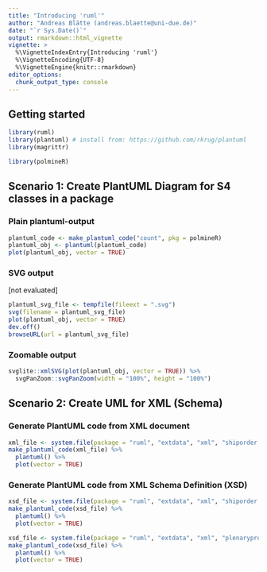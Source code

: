 ```yaml
---
title: "Introducing 'ruml'"
author: "Andreas Blätte (andreas.blaette@uni-due.de)"
date: "`r Sys.Date()`"
output: rmarkdown::html_vignette
vignette: >
  %\VignetteIndexEntry{Introducing 'ruml'}
  %\VignetteEncoding{UTF-8}
  %\VignetteEngine{knitr::rmarkdown}
editor_options: 
  chunk_output_type: console
---
```


## Getting started

```r
library(ruml)
library(plantuml) # install from: https://github.com/rkrug/plantuml
library(magrittr)
```

```r
library(polmineR)
```


## Scenario 1: Create PlantUML Diagram for S4 classes in a package

### Plain plantuml-output

```r
plantuml_code <- make_plantuml_code("count", pkg = polmineR)
plantuml_obj <- plantuml(plantuml_code)
plot(plantuml_obj, vector = TRUE)
```


### SVG output

[not evaluated]

```r
plantuml_svg_file <- tempfile(fileext = ".svg")
svg(filename = plantuml_svg_file)
plot(plantuml_obj, vector = TRUE)
dev.off()
browseURL(url = plantuml_svg_file)
```


### Zoomable output 

```r
svglite::xmlSVG(plot(plantuml_obj, vector = TRUE)) %>%
  svgPanZoom::svgPanZoom(width = "100%", height = "100%")
```


## Scenario 2: Create UML for XML (Schema)

### Generate PlantUML code from XML document

```r
xml_file <- system.file(package = "ruml", "extdata", "xml", "shiporder.xml")
make_plantuml_code(xml_file) %>%
  plantuml() %>%
  plot(vector = TRUE)
```


### Generate PlantUML code from XML Schema Definition (XSD)

```r
xsd_file <- system.file(package = "ruml", "extdata", "xml", "shiporder.xsd")
make_plantuml_code(xsd_file) %>%
  plantuml() %>%
  plot(vector = TRUE)
```


```r
xsd_file <- system.file(package = "ruml", "extdata", "xml", "plenaryprotocol.xsd")
make_plantuml_code(xsd_file) %>%
  plantuml() %>%
  plot(vector = TRUE)
```
